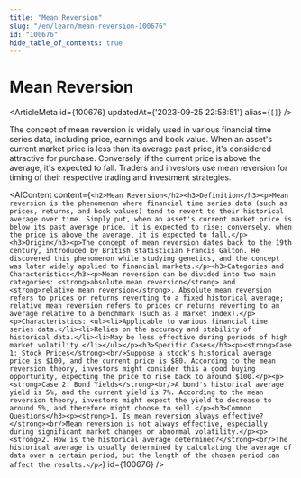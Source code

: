 ```yaml
---
title: "Mean Reversion"
slug: "/en/learn/mean-reversion-100676"
id: "100676"
hide_table_of_contents: true
---
```



# Mean Reversion

<ArticleMeta id={100676} updatedAt={'2023-09-25 22:58:51'} alias={`[]`} />
<div className='border-solid border-b border-t-0 my-4 border-[var(--ifm-color-gray-300)]' />

The concept of mean reversion is widely used in various financial time series data, including price, earnings and book value. When an asset's current market price is less than its average past price, it's considered attractive for purchase. Conversely, if the current price is above the average, it's expected to fall. Traders and investors use mean reversion for timing of their respective trading and investment strategies.

<AIContent content={`<h2>Mean Reversion</h2><h3>Definition</h3><p>Mean reversion is the phenomenon where financial time series data (such as prices, returns, and book values) tend to revert to their historical average over time. Simply put, when an asset's current market price is below its past average price, it is expected to rise; conversely, when the price is above the average, it is expected to fall.</p><h3>Origin</h3><p>The concept of mean reversion dates back to the 19th century, introduced by British statistician Francis Galton. He discovered this phenomenon while studying genetics, and the concept was later widely applied to financial markets.</p><h3>Categories and Characteristics</h3><p>Mean reversion can be divided into two main categories: <strong>absolute mean reversion</strong> and <strong>relative mean reversion</strong>. Absolute mean reversion refers to prices or returns reverting to a fixed historical average; relative mean reversion refers to prices or returns reverting to an average relative to a benchmark (such as a market index).</p><p>Characteristics: <ul><li>Applicable to various financial time series data.</li><li>Relies on the accuracy and stability of historical data.</li><li>May be less effective during periods of high market volatility.</li></ul></p><h3>Specific Cases</h3><p><strong>Case 1: Stock Prices</strong><br/>Suppose a stock's historical average price is $100, and the current price is $80. According to the mean reversion theory, investors might consider this a good buying opportunity, expecting the price to rise back to around $100.</p><p><strong>Case 2: Bond Yields</strong><br/>A bond's historical average yield is 5%, and the current yield is 7%. According to the mean reversion theory, investors might expect the yield to decrease to around 5%, and therefore might choose to sell.</p><h3>Common Questions</h3><p><strong>1. Is mean reversion always effective?</strong><br/>Mean reversion is not always effective, especially during significant market changes or abnormal volatility.</p><p><strong>2. How is the historical average determined?</strong><br/>The historical average is usually determined by calculating the average of data over a certain period, but the length of the chosen period can affect the results.</p>`} id={100676} />
